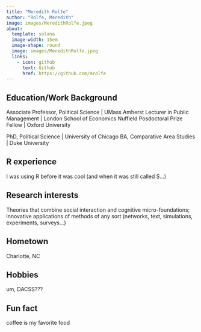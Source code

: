 ```yaml
---
title: "Meredith Rolfe"
author: "Rolfe, Meredith"
image: images/MeredithRolfe.jpeg
about:
  template: solana
  image-width: 15em
  image-shape: round
  image: images/MeredithRolfe.jpeg
  links:
    - icon: github
      text: Github
      href: https://github.com/mrolfe
---
```


## Education/Work Background

Associate Professor, Political Science | UMass Amherst
Lecturer in Public Management | London School of Economics
Nuffield Posdoctoral Prize Fellow | Oxford University

PhD, Political Science | University of Chicago
BA, Comparative Area Studies | Duke University

## R experience

I was using R before it was cool (and when it was still called S...)

## Research interests

Theories that combine social interaction and cognitive micro-foundations; innovative applications of methods of any sort (networks, text, simulations, experiments, surveys...)

## Hometown

Charlotte, NC

## Hobbies

um, DACSS??? 

## Fun fact

coffee is my favorite food
